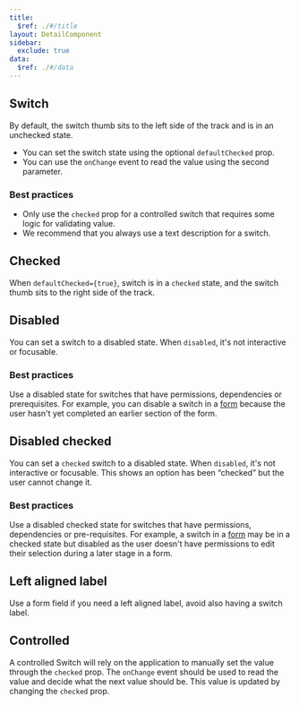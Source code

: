 ```yaml
---
title:
  $ref: ./#/title
layout: DetailComponent
sidebar:
  exclude: true
data:
  $ref: ./#/data
---
```


<LivePreviewControls>
<LivePreview componentName="switch" exampleName="Default">

## Switch

By default, the switch thumb sits to the left side of the track and is in an unchecked state.

- You can set the switch state using the optional `defaultChecked` prop.
- You can use the `onChange` event to read the value using the second parameter.

### Best practices

- Only use the `checked` prop for a controlled switch that requires some logic for validating value.
- We recommend that you always use a text description for a switch.

</LivePreview>

<LivePreview componentName="switch" exampleName="DefaultChecked" >

## Checked

When `defaultChecked={true}`, switch is in a `checked` state, and the switch thumb sits to the right side of the track.

</LivePreview>

<LivePreview componentName="switch" exampleName="Disabled" >

## Disabled

You can set a switch to a disabled state. When `disabled`, it's not interactive or focusable.

### Best practices

Use a disabled state for switches that have permissions, dependencies or prerequisites. For example, you can disable a switch in a [form](/salt/patterns/forms) because the user hasn't yet completed an earlier section of the form.

</LivePreview>

<LivePreview componentName="switch" exampleName="DisabledChecked" >

## Disabled checked

You can set a `checked` switch to a disabled state. When `disabled`, it's not interactive or focusable. This shows an option has been “checked” but the user cannot change it.

### Best practices

Use a disabled checked state for switches that have permissions, dependencies or pre-requisites. For example, a switch in a [form](/salt/patterns/forms) may be in a checked state but disabled as the user doesn't have permissions to edit their selection during a later stage in a form.

</LivePreview>

<LivePreview componentName="switch" exampleName="LeftAlignedLabel" >

## Left aligned label

Use a form field if you need a left aligned label, avoid also having a switch label.

</LivePreview>

<LivePreview componentName="switch" exampleName="Controlled" >

## Controlled

A controlled Switch will rely on the application to manually set the value through the `checked` prop. The `onChange` event should be used to read the value and decide what the next value should be. This value is updated by changing the `checked` prop.

</LivePreview>
</LivePreviewControls>
